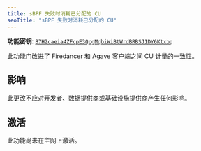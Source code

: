 ```yaml
---
title: sBPF 失败时消耗已分配的 CU
seoTitle: "sBPF 失败时消耗已分配的 CU"
---
```


**功能密钥**:
[`B7H2caeia4ZFcpE3QcgMqbiWiBtWrdBRBSJ1DY6Ktxbq`](https://explorer.solana.com/address/B7H2caeia4ZFcpE3QcgMqbiWiBtWrdBRBSJ1DY6Ktxbq)

此功能门改进了 Firedancer 和 Agave 客户端之间 CU 计量的一致性。

## 影响

此更改不应对开发者、数据提供商或基础设施提供商产生任何影响。

## 激活

此功能尚未在主网上激活。
